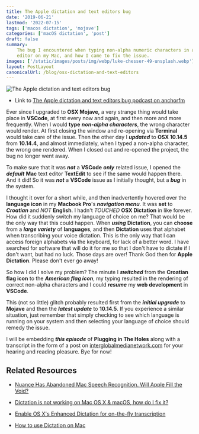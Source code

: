```yaml
---
title: The Apple dictation and text editors bug
date: '2019-06-21'
lastmod: '2022-07-15'
tags: ['macos dictation', 'mojave']
categories: ['macOS dictation', 'post']
draft: false
summary:
    The bug I encountered when typing non-alpha numeric characters in a text
    editor on my Mac, and how I came to fix the issue.
images: ['/static/images/posts/img/webp/luke-chesser-49-unsplash.webp']
layout: PostLayout
canonicalUrl: /blog/osx-dictation-and-text-editors
---
```


![The Apple dictation and text editors bug](/static/images/posts/img/webp/luke-chesser-49-unsplash.webp)

-   Link to
    [The Apple dictation and text editors bug podcast on anchorfm](https://anchor.fm/maria-campbell/episodes/The-Apple-dictation-and-text-editors-bug-e4dgid)

Ever since I upgraded to **OSX Mojave,** a very strange thing would take place
in **VSCode**, at first every now and again, and then more and more frequently.
When I would **type** **_non-alpha characters_**, the wrong character would
render. At first closing the window and re-opening via **Terminal** would take
care of the issue. Then the other day I **_updated_** to **OSX 10.14.5** from
**10.14.4**, and almost immediately, when I typed a non-alpha character, the
wrong one rendered. When I closed out and re-opened the project, the bug no
longer went away.

To make sure that it was **_not_** a **VSCode** **_only_** related issue, I
opened the **_default_** **Mac** text editor **TextEdit** to see if the same
would happen there. And it did! So it was **_not_** a **VSCode** issue as I
initially thought, but a **_bug_** in the system.

I thought it over for a short while, and then inadvertently hovered over the
**language icon** in my **Macbook Pro**'s **_navigation menu_**. It was **set**
to **_Croatian_** and _NOT_ **English**. I hadn't _TOUCHED_ **OSX Dictation** in
like forever. How did it suddenly switch my language of choice on me? That would
be the only way that this could happen. When **_using_** **Dictation**, you can
**choose** from a **_large variety_** of **languages**, and then **Dictation**
uses that alphabet when transcribing your voice dictation. This is the only way
that I can access foreign alphabets via the keyboard, for lack of a better word.
I have searched for software that will do it for me so that I don't have to
dictate if I don't want, but had no luck. Those days are over! Thank God then
for **Apple Dictation**. Please don't ever go away!

So how I did I solve my problem? The minute I **_switched_** from the **Croatian
flag icon** to the **_American flag icon_**, my typing resulted in the rendering
of correct non-alpha characters and I could **_resume_** my **web development**
in **VSCode**.

This (not so little) glitch probably resulted first from the **_initial
upgrade_** to **Mojave** and then the **_latest update_** to **10.14.5**. If you
experience a similar situation, just remember that simply checking to see which
language is running on your system and then selecting your language of choice
should remedy the issue.

I will be embedding **_this episode_** of **Plugging in The Holes** along with a
transcript in the form of a post on
[interglobalmedianetwork.com](https://www.interglobalmedianetwork.com) for your
hearing and reading pleasure. Bye for now!

## Related Resources

-   [Nuance Has Abandoned Mac Speech Recognition. Will Apple Fill the Void?](https://tidbits.com/2019/01/21/nuance-has-abandoned-mac-speech-recognition-will-apple-fill-the-void/)

-   [Dictation is not working on Mac OS X & macOS, how do I fix it?](https://appletoolbox.com/2012/08/mac-os-x-dictation-not-working-how-to-fix/)

-   [Enable OS X's Enhanced Dictation for on-the-fly transcription](https://www.macworld.com/article/2601862/enable-os-xs-enhanced-dictation-for-on-the-fly-transcription.html)

-   [How to use Dictation on Mac](https://www.imore.com/how-use-dictation-mac)
